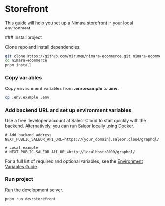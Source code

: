 
# Storefront

This guide will help you set up a [Nimara storefront](https://www.demo.nimara.store) in your local environment.

<Steps>
### Install project

Clone repo and install dependencies.

```bash
git clone https://github.com/mirumee/nimara-ecommerce.git nimara-ecommerce
cd nimara-ecommerce
pnpm install
```

### Copy variables

Copy environment variables from **.env.example** to **.env**:

```bash
cp .env.example .env
```

### Add backend URL and set up environment variables

Use a free developer account at Saleor Cloud to start quickly with the backend. Alternatively, you can run Saleor locally using Docker.

```properties
# Add backend address
NEXT_PUBLIC_SALEOR_API_URL=https://{your_domain}.saleor.cloud/graphql/

# Local example
# NEXT_PUBLIC_SALEOR_API_URL=http://localhost:8000/graphql/
```
For a full list of required and optional variables, see the [Environment Variables Guide](./environment-variables).

### Run project

Run the development server.

```bash
pnpm run dev:storefront
```

</Steps>
